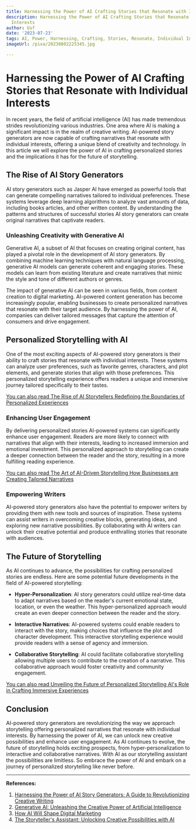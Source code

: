 ```yaml
---
title: Harnessing the Power of AI Crafting Stories that Resonate with Individual Interests
description: Harnessing the Power of AI Crafting Stories that Resonate with Individual
  Interests
author: Usf
date: '2023-07-23'
tags: AI, Power, Harnessing, Crafting, Stories, Resonate, Individual Interests
imageUrl: /pixa/20230802225345.jpg

---
```

# Harnessing the Power of AI Crafting Stories that Resonate with Individual Interests

In recent years,  the field of  artificial intelligence (AI)  has made tremendous strides revolutionizing various industries. One area where AI is making a significant impact is  in the realm  of creative writing.  AI-powered story generators are  now capable of crafting narratives  that resonate with individual interests, offering a unique blend of creativity and technology.  In this article we will explore the power of AI in crafting  personalized stories and the implications it has for the future of  storytelling.

## The Rise of  AI Story Generators

AI story generators such as Jasper  AI have emerged as powerful tools  that can generate compelling narratives tailored to individual preferences.  These systems leverage deep learning algorithms to analyze vast  amounts of data, including books articles, and other written content. By understanding the patterns and structures of successful stories AI story generators can create original narratives that captivate readers.

###  Unleashing Creativity with Generative AI

Generative AI, a  subset of  AI  that focuses on creating original content, has  played  a pivotal role in the development of AI story generators. By combining machine learning  techniques with natural language processing,  generative AI models  can generate coherent and engaging stories. These models  can learn from  existing literature and create narratives that mimic the style and tone of different authors or  genres.

The impact of generative AI can  be seen in various fields, from content creation to digital marketing. AI-powered content generation has become increasingly popular, enabling businesses to create personalized narratives  that resonate with their target audience.  By harnessing the  power of AI, companies can deliver  tailored messages that capture the attention  of consumers and drive engagement.

## Personalized Storytelling with AI

One of the most exciting aspects of AI-powered story generators is their ability to  craft stories that resonate with individual interests. These systems can analyze user preferences, such as favorite genres, characters, and plot elements, and generate stories that align  with those preferences. This personalized storytelling experience offers  readers a unique and immersive journey tailored specifically to their tastes.

[You can also read The Rise of AI Storytellers  Redefining the  Boundaries of Personalized Experiences](The%20Rise%20of%20AI%20Storytellers%20Redefining%20the%20Boundaries%20of%20Personalized%20Experiences)


### Enhancing User Engagement

By delivering personalized stories AI-powered  systems can significantly enhance user engagement. Readers are more likely to connect with  narratives that align with their interests, leading to increased immersion and emotional investment. This personalized approach to storytelling can create a deeper connection between the  reader and the story, resulting in a more fulfilling reading experience.

[You can also read The Art of AI-Driven Storytelling How Businesses  are Creating Tailored Narratives](The%20Art%20of%20AI-Driven%20Storytelling%20How%20Businesses%20are%20Creating%20Tailored%20Narratives)


### Empowering Writers

AI-powered story generators also have the  potential to empower writers by providing them with new tools and sources of inspiration. These systems can assist writers in overcoming creative blocks, generating ideas, and  exploring new narrative  possibilities.  By collaborating with AI writers can unlock their creative potential and produce enthralling stories that resonate with audiences.

## The Future of Storytelling

As AI continues to advance, the possibilities  for crafting personalized stories are endless. Here are some potential future developments in  the field of AI-powered storytelling:

- **Hyper-Personalization**: AI story generators could utilize real-time data to adapt narratives based on the reader's current emotional state, location, or even the weather.  This hyper-personalized approach  would create an even deeper connection between the reader and the  story.

- **Interactive Narratives**: AI-powered systems  could enable readers to interact with the story,  making  choices  that influence the plot and character  development. This interactive storytelling experience would provide readers with a sense of agency and immersion.

- **Collaborative Storytelling**: AI could facilitate  collaborative storytelling allowing multiple users to contribute to the creation of a narrative. This collaborative approach would foster creativity and community engagement.

[You can also read Unveiling the Future of Personalized Storytelling AI's Role in  Crafting Immersive  Experiences](Unveiling%20the%20Future%20of%20Personalized%20Storytelling%20AI%27s%20Role%20in%20Crafting%20Immersive%20Experiences)


## Conclusion

AI-powered story generators are revolutionizing the way  we approach storytelling offering personalized narratives that resonate with individual interests. By harnessing the  power of AI, we can unlock new creative possibilities and enhance user engagement. As AI continues to evolve, the future of storytelling  holds exciting prospects, from hyper-personalization to interactive and  collaborative narratives. With AI as our storytelling  assistant  the possibilities are  limitless.  So embrace the power of AI and embark on a journey of personalized storytelling like never  before.

---

**References:**

1.  [Harnessing  the Power of AI Story Generators: A Guide to Revolutionizing Creative Writing](https://medium.com/@Noah_D_A/harnessing-the-power-of-ai-story-generators-a-guide-to-revolutionizing-creative-writing-accb2c6aef3)
2.  [Generative AI: Unleashing the Creative Power of Artificial Intelligence](https://medium.com/technology-nineleaps/generative-ai-unleashing-the-creative-power-of-artificial-intelligence-4d0a6f23e0a0)
3.  [How AI Will Shape Digital Marketing](https://roiamplified.com/insights/how-ai-will-shape-digital-marketing/)
4. [The Storyteller's Assistant: Unlocking Creative Possibilities with AI](https://jenni.ai/blog/ai-generated-storymaker)
